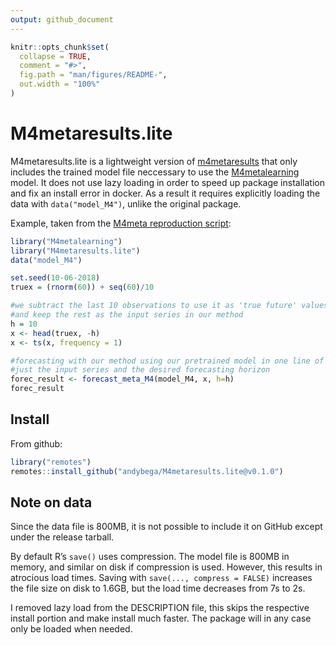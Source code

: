```yaml
---
output: github_document
---
```


<!-- README.md is generated from README.Rmd. Please edit that file -->

```r
knitr::opts_chunk$set(
  collapse = TRUE,
  comment = "#>",
  fig.path = "man/figures/README-",
  out.width = "100%"
)
```

# M4metaresults.lite

M4metaresults.lite is a lightweight version of [m4metaresults](https://github.com/pmontman/M4metaresults) that only includes the trained model file neccessary to use the [M4metalearning](https://github.com/robjhyndman/M4metalearning) model. It does not use lazy loading in order to speed up package installation and fix an install error in docker. As a result it requires explicitly loading the data with `data("model_M4")`, unlike the original package. 

Example, taken from the [M4meta reproduction script](https://github.com/robjhyndman/M4metalearning/blob/master/docs/M4_reprod.md):

```r
library("M4metalearning")
library("M4metaresults.lite")
data("model_M4")

set.seed(10-06-2018)
truex = (rnorm(60)) + seq(60)/10

#we subtract the last 10 observations to use it as 'true future' values
#and keep the rest as the input series in our method
h = 10
x <- head(truex, -h)
x <- ts(x, frequency = 1)

#forecasting with our method using our pretrained model in one line of code
#just the input series and the desired forecasting horizon
forec_result <- forecast_meta_M4(model_M4, x, h=h)
forec_result
```

## Install

From github:

```r
library("remotes")
remotes::install_github("andybega/M4metaresults.lite@v0.1.0")
```

## Note on data

Since the data file is 800MB, it is not possible to include it on GitHub except under the release tarball. 

By default R's `save()` uses compression. The model file is 800MB in memory, and similar on disk if compression is used. However, this results in atrocious load times. Saving with `save(..., compress = FALSE)` increases the file size on disk to 1.6GB, but the load time decreases from 7s to 2s. 

I removed lazy load from the DESCRIPTION file, this skips the respective install portion and make install much faster. The package will in any case only be loaded when needed. 
